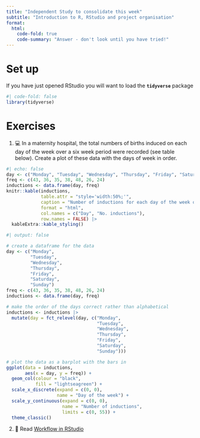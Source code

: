 ```yaml
---
title: "Independent Study to consolidate this week"
subtitle: "Introduction to R, RStudio and project organisation"
format:
  html:
    code-fold: true
    code-summary: "Answer - don't look until you have tried!"
---
```


# Set up

If you have just opened RStudio you will want to load the **`tidyverse`** package

```r
#| code-fold: false
library(tidyverse)
```

# Exercises

1.  💻 In a maternity hospital, the total numbers of births induced on each day of the week over a six week period were recorded (see table below). Create a plot of these data with the days of week in order.

```r
#| echo: false
day <- c("Monday", "Tuesday", "Wednesday", "Thursday", "Friday", "Saturday", "Sunday")
freq <- c(43, 36, 35, 38, 48, 26, 24) 
inductions <- data.frame(day, freq)
knitr::kable(inductions, 
             table.attr = "style='width:50%;'",
             caption = "Number of inductions for each day of the week over six weeks.",
             format = "html",
             col.names = c("Day", "No. inductions"),
             row.names = FALSE) |>  
  kableExtra::kable_styling()
```

```r
#| output: false

# create a dataframe for the data
day <- c("Monday", 
         "Tuesday", 
         "Wednesday",
         "Thursday",
         "Friday",
         "Saturday",
         "Sunday")
freq <- c(43, 36, 35, 38, 48, 26, 24) 
inductions <- data.frame(day, freq)

# make the order of the days correct rather than alphabetical
inductions <- inductions |> 
  mutate(day = fct_relevel(day, c("Monday",
                                  "Tuesday",
                                  "Wednesday",
                                  "Thursday",
                                  "Friday",
                                  "Saturday",
                                  "Sunday")))

# plot the data as a barplot with the bars in
ggplot(data = inductions, 
       aes(x = day, y = freq)) +
  geom_col(colour = "black",
           fill = "lightseagreen") +
  scale_x_discrete(expand = c(0, 0),
                   name = "Day of the week") + 
  scale_y_continuous(expand = c(0, 0),
                     name = "Number of inductions",
                     limits = c(0, 55)) +
  theme_classic()
```

2.  📖 Read [Workflow in RStudio](https://3mmarand.github.io/comp4biosci/workflow_rstudio.html)